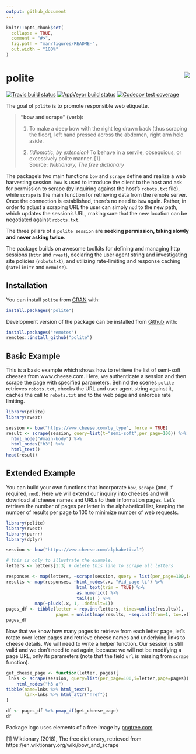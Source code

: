 ```yaml
---
output: github_document
---
```


<!-- README.md is generated from README.Rmd. Please edit that file -->

```r
knitr::opts_chunk$set(
  collapse = TRUE,
  comment = "#>",
  fig.path = "man/figures/README-",
  out.width = "100%"
)
```
# polite <img src="man/figures/logo.png" align="right" />
<!-- badges: start -->
  [![Travis build status](https://travis-ci.org/dmi3kno/polite.svg?branch=master)](https://travis-ci.org/dmi3kno/polite)
  [![AppVeyor build status](https://ci.appveyor.com/api/projects/status/github/dmi3kno/polite?branch=master&svg=true)](https://ci.appveyor.com/project/dmi3kno/polite)
[![Codecov test coverage](https://codecov.io/gh/dmi3kno/polite/branch/master/graph/badge.svg)](https://codecov.io/gh/dmi3kno/polite?branch=master)
<!-- badges: end -->


The goal of `polite` is to promote responsible web etiquette. 

> __"bow and scrape" (verb):__ 
>
> 1) To make a deep bow with the right leg drawn back (thus scraping the floor), left hand pressed across the abdomen, right arm held aside.
>
> 2) _(idiomatic, by extension)_ To behave in a servile, obsequious, or excessively polite manner. [1]                   
>                                             Source: _Wiktionary, The free dictionary_
>

The package's two main functions `bow` and `scrape` define and realize a web harvesting session. `bow` is used to introduce the client to the host and ask for permission to scrape (by inquiring against the host's `robots.txt` file), while `scrape` is the main function for retrieving data from the remote server. Once the connection is established, there's no need to `bow` again. Rather, in order to adjust a scraping URL the user can simply `nod` to the new path, which updates the session's URL, making sure that the new location can be negotiated against `robots.txt`.

The three pillars of a `polite session` are **seeking permission, taking slowly and never asking twice**.

The package builds on awesome toolkits for defining and managing http sessions (`httr` and `rvest`), declaring the user agent string and investigating site policies (`robotstxt`), and utilizing rate-limiting and response caching (`ratelimitr` and `memoise`).

## Installation

You can install `polite` from [CRAN](https://cran.r-project.org/) with:

```r
install.packages("polite")
```

Development version of the package can be installed from [Github](https://www.github.com/dmi3kno/polite) with:

```r
install.packages("remotes")
remotes::install_github("polite")
```


## Basic Example


This is a basic example which shows how to retrieve the list of semi-soft cheeses from www.cheese.com. Here, we authenticate a session and then scrape the page with specified parameters. Behind the scenes `polite` retrieves `robots.txt`, checks the URL and user agent string against it, caches the call to `robots.txt` and to the web page and enforces rate limiting.

```r
library(polite)
library(rvest)

session <- bow("https://www.cheese.com/by_type", force = TRUE)
result <- scrape(session, query=list(t="semi-soft",per_page=100)) %>%
  html_node("#main-body") %>% 
  html_nodes("h3") %>% 
  html_text()
head(result)
```

## Extended Example

You can build your own functions that incorporate `bow`, `scrape` (and, if required, `nod`). Here we will extend our inquiry into cheeses and will download all cheese names and URLs to their information pages. Let's retrieve the number of pages per letter in the alphabetical list, keeping the number of results per page to 100 to minimize number of web requests.

```r
library(polite)
library(rvest)
library(purrr)
library(dplyr)

session <- bow("https://www.cheese.com/alphabetical")

# this is only to illustrate the example.
letters <- letters[1:3] # delete this line to scrape all letters

responses <- map(letters, ~scrape(session, query = list(per_page=100,i=.x)) )
results <- map(responses, ~html_nodes(.x, "#id_page li") %>% 
                           html_text(trim = TRUE) %>% 
                           as.numeric() %>%
                           tail(1) ) %>% 
           map(~pluck(.x, 1, .default=1))
pages_df <- tibble(letter = rep.int(letters, times=unlist(results)),
                   pages = unlist(map(results, ~seq.int(from=1, to=.x))))
pages_df
```

Now that we know how many pages to retrieve from each letter page, let's rotate over letter pages and retrieve cheese names and underlying links to cheese details. We will need to write a helper function. Our session is still valid and we don't need to `nod` again, because we will not be modifying a page URL, only its parameters (note that the field `url` is missing from `scrape` function).

```r
get_cheese_page <- function(letter, pages){
 lnks <- scrape(session, query=list(per_page=100,i=letter,page=pages)) %>% 
    html_nodes("h3 a")
tibble(name=lnks %>% html_text(),
       link=lnks %>% html_attr("href"))
}

df <- pages_df %>% pmap_df(get_cheese_page)
df
```


Package logo uses elements of a free image by [pngtree.com](https://pngtree.com)

[1] Wiktionary (2018), The free dictionary, retrieved from https://en.wiktionary.org/wiki/bow_and_scrape

